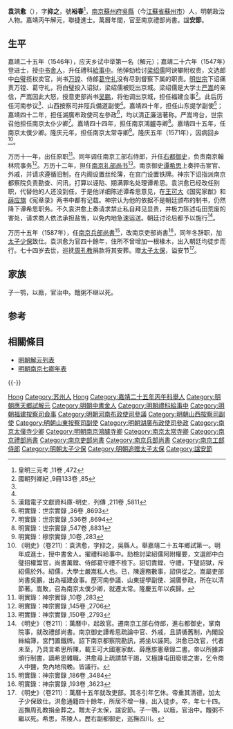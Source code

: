 {{Otheruses|other=名为袁抑之的其他人物|袁抑之}}
{{明清人物信息框
| 姓名 = 袁洪愈
| 原名 =
| 圖片名稱= Yuan_Hongyu.jpg
| 圖片大小 = 200px
| 圖片說明 = 袁洪愈苏州石刻像刻，清孔继尧绘<br>为《[[沧浪亭五百名贤像|沧浪亭五百名贤像]]》之一。
| 最高職務 = 太子少保南京禮部尚書
| 國家 = 大明
| 爵位 =
| 籍貫 = 直隷長洲<ref>漢籍電子文獻資料庫-明萬曆續文獻通考．謚法考 ,151卷 ,9245</ref>
| 族裔 = 漢族
| 旗籍 = 
| 字號 = 字抑之，號裕春
| 諡號 = 安節
| 出生日期 = 正德十一年（1516年）
| 出生地點 = [[南京|南京]][[蘇州府|蘇州府]][[吳縣|吳縣]]
| 逝世日期 = 萬曆十七年（1589年）
| 逝世地點 = [[南京|南京]][[蘇州府|蘇州府]][[吳縣|吳縣]]
| 墓葬 =
| 配偶 =
| 親屬 = [[袁一鶚|袁一鶚]]（子）
| 出身 = 
*嘉靖二十五年丙午科应天府乡试第一名举人
*嘉靖二十六年丁未科同进士出身
| 著作 =
}}
'''袁洪愈'''（{{bd|1516年||1589年}}），字'''抑之'''，號'''裕春'''<ref>皇明三元考 ,11卷 ,472</ref>，[[南京|南京]][[蘇州府|蘇州府]][[吳縣|吳縣]]（今[[江蘇省|江蘇省]][[蘇州市|蘇州市]]）人，明朝政治人物。嘉靖丙午解元，聯捷進士。萬曆年間，官至南京禮部尚書。諡'''安節'''。

==生平==
嘉靖二十五年（1546年），应天乡试中举第一名（解元）；嘉靖二十六年（1547年）登进士，授[[中书舍人|中书舍人]]，升任禮科[[給事中|給事中]]。他弹劾检讨[[梁绍儒|梁绍儒]]阿谀攀附权贵，文选郎中[[白璧|白璧]]揽权卖官，尚书[[万镗|万镗]]、侍郎[[葛守礼|葛守礼]]没有尽到督察下属的职责。[[明世宗|明世宗]]下诏痛责万镗、葛守礼，将白璧投入诏狱，梁绍儒被贬出京城。梁绍儒是大学士[[严嵩|严嵩]]的亲信，严嵩因此大怒，授意吏部尚书[[吳鵬_(嘉靖進士)|吴鹏]]，将他调出京城，担任福建佥事<ref name="國朝列卿紀 ,9冊133卷 ,85">國朝列卿紀 ,9冊133卷 ,85</ref>。此后历任河南参议<ref name="國朝列卿紀 ,9冊133卷 ,85"/>、山西按察司井陘兵備道副使<ref name="國朝列卿紀 ,9冊133卷 ,85"/>。嘉靖四十年，担任山东提学副使<ref>漢籍電子文獻資料庫-明史．列傳 ,211卷 ,5811</ref>；嘉靖四十二年，担任湖廣布政使司左參政<ref>明實錄：世宗實錄 ,36卷 ,8693</ref>，均以清正廉洁著称。严嵩垮台，世宗召他担任南京太仆少卿<ref>明實錄：世宗實錄 ,536卷 ,8694</ref>。嘉靖四十四年，担任南京鴻臚寺卿<ref>明實錄：世宗實錄 ,547卷 ,8831</ref>。嘉靖四十五年，任南京太僕少卿。隆庆元年，担任南京太常寺卿<ref>明實錄：穆宗實錄 ,10卷 ,283</ref>。隆庆五年（1571年），因病回乡<ref>《明史》（卷211）：袁洪愈，字抑之，吳縣人。舉嘉靖二十五年鄉試第一。明年成進士，授中書舍人。擢禮科給事中。劾檢討梁紹儒阿附權要，文選郎中白璧招權鬻官，尚書萬鏜、侍郎葛守禮不檢下。詔切責鏜、守禮，下璧詔獄，斥紹儒於外。紹儒，大學士嚴嵩私人也。已，陳邊務數事，詔俱從之。嵩屬吏部尚書吳鵬，出為福建僉事。歷河南參議、山東提學副使、湖廣參政，所在以清節著。嵩敗，召為南京太僕少卿，就遷太常。隆慶五年以疾歸。</ref>。

万历十一年，出任原职<ref>明實錄：神宗實錄 ,10卷 ,283</ref>。同年调任南京工部右侍郎，升任[[右都御史|右都御史]]，负责南京翰林院事务<ref>明實錄：神宗實錄 ,145卷 ,2706</ref>。万历十二年，担任[[南京礼部尚书|南京礼部尚书]]<ref>明實錄：神宗實錄 ,150卷 ,2793</ref>。南京御史[[谭希思|谭希思]]上奏抨击宦官、外戚，并请求遵循旧制，在内阁设置丝纶簿，在宫门设置铁牌。神宗下诏指派南京都察院负责勘查、问讯，打算以诬陷、期满罪名处理谭希思。袁洪愈已经改任别职，代替他的人还没到任，于是他详细陈述谭希思意见，在[[王可大|王可大]]《国宪家猷》和[[薛应旗|薛应旗]]《宪章录》两书中都有记载。神宗认为他的依据不是朝廷颁布的制书，仍然降下谭希思职务。不久袁洪愈上奏请求禁止私自拜见显贵，并极力陈述屯田荒废的害处，请求商人依法承担盐售，以免内地急速运送。朝廷讨论后都予以施行<ref>《明史》（卷211）：萬曆中，起故官。遷南京工部右侍郎，進右都御史，掌南院事，就改禮部尚書。南京御史譚希思疏論中官、外戚，且請循舊制，內閣設絲綸簿，宮門置鐵牌。詔下南京都察院勘訊，將坐以誣罔。洪愈已改官，代者未至，乃具言希思所陳，載王可大國憲家猷、薛應旂憲章錄二書。帝以所據非頒行制書，謫希思雜職。洪愈尋上疏請禁干謁，又極諫屯田廢壞之害，乞令商人中鹽，免內地飛輓。皆議行。</ref>。

万历十五年（1587年），任[[南京|南京]][[兵部尚書|兵部尚書]]<ref>明實錄：神宗實錄 ,186卷 ,3484</ref>，改南京吏部尚書<ref>明實錄：神宗實錄 ,193卷 ,3623</ref>，同年冬辞职，加[[太子少保|太子少保]]致仕。袁洪愈为官四十餘年，住所不曾增加一根椽木，出入朝廷均徒步而行。七十四岁去世，巡抚[[周孔教|周孔教]]捐款将其安葬。赠[[太子太保|太子太保]]，谥安节<ref>《明史》（卷211）：萬曆十五年就改吏部。其冬引年乞休。帝重其清德，加太子少保致仕。洪愈通籍四十餘年，所居不增一椽，出入徒步。卒，年七十四。巡撫周孔教捐金葬之。贈太子太保，諡安節。子一鶚，以廕，官治中。饘粥不繼以死。希思，茶陵人。歷右副都御史，巡撫四川。</ref>。

==家族==
子一鹗，以廕，官治中。饘粥不继以死。

==参考==
{{reflist|2}}

==相關條目==
*[[明朝解元列表|明朝解元列表]]
*[[明朝南京七卿年表|明朝南京七卿年表]]

{{-}}
{{嘉靖二十六年丁未科殿試金榜}}

{{Authority control}}

{{DEFAULTSORT:Yuan袁}}
[[Category:袁姓|Hong]]
[[Category:苏州人|Category:苏州人]]
[[Category:渡橋袁氏|Hong]]
[[Category:嘉靖二十五年丙午科舉人|Category:嘉靖二十五年丙午科舉人]]
[[Category:明朝應天鄉試解元|Category:明朝應天鄉試解元]]
[[Category:明朝中書舍人|Category:明朝中書舍人]]
[[Category:明朝禮科給事中|Category:明朝禮科給事中]]
[[Category:明朝福建按察司僉事|Category:明朝福建按察司僉事]]
[[Category:明朝河南布政使司參議|Category:明朝河南布政使司參議]]
[[Category:明朝山西按察司副使|Category:明朝山西按察司副使]]
[[Category:明朝山東按察司副使|Category:明朝山東按察司副使]]
[[Category:明朝湖廣布政使司參政|Category:明朝湖廣布政使司參政]]
[[Category:南京太僕寺少卿|Category:南京太僕寺少卿]]
[[Category:明朝南京鴻臚寺卿|Category:明朝南京鴻臚寺卿]]
[[Category:南京太常寺卿|Category:南京太常寺卿]]
[[Category:南京禮部尚書|Category:南京禮部尚書]]
[[Category:南京吏部尚書|Category:南京吏部尚書]]
[[Category:南京兵部尚書|Category:南京兵部尚書]]
[[Category:南京工部侍郎|Category:南京工部侍郎]]
[[Category:明朝太子少保|Category:明朝太子少保]]
[[Category:明朝追赠太子太保|Category:明朝追赠太子太保]]
[[Category:諡安節|Category:諡安節]]